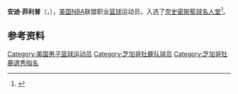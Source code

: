 {{noteTA|G1=NBA}}
{{Infobox NBA Player
| name         = 安迪·菲利普<br/>{{lang|en|Andy Phillip}}
| number       = 19,7,4,14,17
| position     = 控球后卫，得分后卫     
| birth_date   = {{Birth date|1922|3|7}}
| death_date   = {{death date and age|mf=yes|2001|4|29|1922|3|7}}
| birth_place  = {{USA}}[[伊利诺伊州|伊利诺伊州]]Granite City
| nationality  = {{USA}}
| height_ft    = 6 
| height_in    = 2
| weight_lb    = 195
| highschool   = Granite City in Granite City, Illinois 
| college      = University of Illinois at Urbana-Champaign  
| draft =
| draft_year   = 1947
| draft_team   = [[芝加哥牡鹿|芝加哥牡鹿]]
| career_start = 1947
| career_end   = 1958
| teams        = <!-- 效力過球隊 -->
| coach        = <!-- 執教過球隊 -->
| highlights   = <!-- 生涯焦點與獲得獎項 -->
| stat1label   = 
| stat1value   = 
| stat2label   = 
| stat2value   = 
| stat3label   = 
| stat3value   = 
| letter       = 
| bbr          = 
| profile      = 
| HOF          = 1961
| HOF_player   = 1961
| HOF_coach    = <!-- 教練名人堂 -->
}}

'''安迪·菲利普'''（{{lang-en|'''Andy Phillip'''}}，{{Bd|1922年|3月7日|2001年|4月29日}}），[[美国|美国]][[NBA|NBA]]联盟职业[[篮球|篮球]]运动员，入选了[[奈史密斯籃球名人堂|奈史密斯籃球名人堂]]<ref>{{Cite web|url=http://www.basketball-reference.com/players/p/phillan01.html|title=安迪·菲利普|accessdate=2016年4月24日|author=|date=|publisher=|archive-date=2016年4月7日|archive-url=https://web.archive.org/web/20160407201112/http://www.basketball-reference.com/players/p/phillan01.html|dead-url=no}}</ref>。

== 参考资料 ==
{{reflist}}

{{Basketball-player-stub}}
{{体育新闻大学篮球年度最佳男子球员}}
{{1947 BAA Draft}}
{{NBA助攻王}}

{{Authority control}}
{{DEFAULTSORT:Phillip, Andy}}
[[Category:美国男子篮球运动员|Category:美国男子篮球运动员]]
[[Category:芝加哥牡鹿队球员|Category:芝加哥牡鹿队球员]]
[[Category:芝加哥牡鹿選秀指名|Category:芝加哥牡鹿選秀指名]]